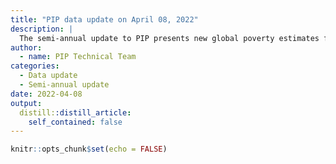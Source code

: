 ```yaml
---
title: "PIP data update on April 08, 2022"
description: |
  The semi-annual update to PIP presents new global poverty estimates for 2018 and revises previously published estimates, as a result of newly available survey data (a large number of new country-years have been added) and several changes to the underlying data. Further details on the changes are available in [this document](https://documents.worldbank.org/en/publication/documents-reports/documentdetail/099422404082231105/idu02070690808ee7044720a1e6010de398e6a75).
author:
  - name: PIP Technical Team
categories:
  - Data update
  - Semi-annual update
date: 2022-04-08
output:
  distill::distill_article:
    self_contained: false
---
```



```r
knitr::opts_chunk$set(echo = FALSE)
```



